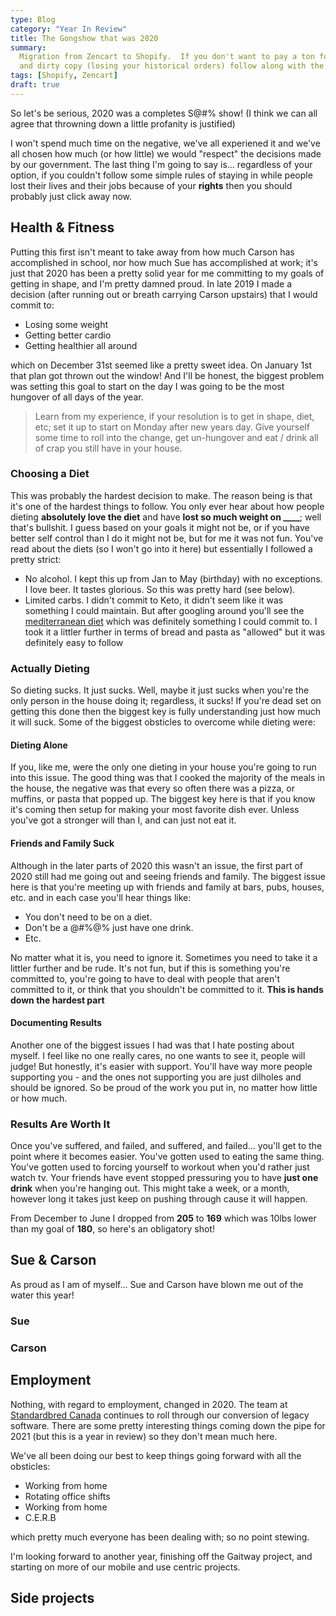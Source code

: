 ```yaml
---
type: Blog
category: "Year In Review"
title: The Gongshow that was 2020
summary:
  Migration from Zencart to Shopify.  If you don't want to pay a ton for one of the migration apps, and don't mind doing a quick
  and dirty copy (losing your historical orders) follow along with the method.
tags: [Shopify, Zencart]
draft: true
---
```


So let's be serious, 2020 was a completes S@#% show! (I think we can all agree that throwning down a little profanity is justified)

I won't spend much time on the negative, we've all experiened it and we've all chosen how much (or how little) we would "respect" the decisions made by our government. The last thing I'm going to say is... regardless of your option, if you couldn't follow some simple rules of staying in while people lost their lives and their jobs because of your **rights** then you should probably just click away now.

## Health & Fitness

Putting this first isn't meant to take away from how much Carson has accomplished in school, nor how much Sue has accomplished at work; it's just that 2020 has been a pretty solid year for me committing to my goals of getting in shape, and I'm pretty damned proud. In late 2019 I made a decision (after running out or breath carrying Carson upstairs) that I would commit to:

- Losing some weight
- Getting better cardio
- Getting healthier all around

which on December 31st seemed like a pretty sweet idea. On January 1st that plan got thrown out the window! And I'll be honest, the biggest problem was setting this goal to start on the day I was going to be the most hungover of all days of the year.

> Learn from my experience, if your resolution is to get in shape, diet, etc; set it up to start on Monday after new years day. Give yourself some time to roll into the change, get un-hungover and eat / drink all of crap you still have in your house.

### Choosing a Diet

This was probably the hardest decision to make. The reason being is that it's one of the hardest things to follow. You only ever hear about how people dieting **absolutely love the diet** and have **lost so much weight on \_\_\_\_**; well that's bullshit. I guess based on your goals it might not be, or if you have better self control than I do it might not be, but for me it was not fun. You've read about the diets (so I won't go into it here) but essentially I followed a pretty strict:

- No alcohol. I kept this up from Jan to May (birthday) with no exceptions. I love beer. It tastes glorious. So this was pretty hard (see below).
- Limited carbs. I didn't commit to Keto, it didn't seem like it was something I could maintain. But after googling around you'll see the [mediterranean diet](https://www.ruled.me/ketogenic-mediterranean-diet/) which was definitely something I could commit to. I took it a littler further in terms of bread and pasta as "allowed" but it was definitely easy to follow

### Actually Dieting

So dieting sucks. It just sucks. Well, maybe it just sucks when you're the only person in the house doing it; regardless, it sucks! If you're dead set on getting this done then the biggest key is fully understanding just how much it will suck. Some of the biggest obsticles to overcome while dieting were:

#### Dieting Alone

If you, like me, were the only one dieting in your house you're going to run into this issue. The good thing was that I cooked the majority of the meals in the house, the negative was that every so often there was a pizza, or muffins, or pasta that popped up. The biggest key here is that if you know it's coming then setup for making your most favorite dish ever. Unless you've got a stronger will than I, and can just not eat it.

#### Friends and Family Suck

Although in the later parts of 2020 this wasn't an issue, the first part of 2020 still had me going out and seeing friends and family. The biggest issue here is that you're meeting up with friends and family at bars, pubs, houses, etc. and in each case you'll hear things like:

- You don't need to be on a diet.
- Don't be a @#%@% just have one drink.
- Etc.

No matter what it is, you need to ignore it. Sometimes you need to take it a littler further and be rude. It's not fun, but if this is something you're committed to, you're going to have to deal with people that aren't committed to it, or think that you shouldn't be committed to it. **This is hands down the hardest part**

#### Documenting Results

Another one of the biggest issues I had was that I hate posting about myself. I feel like no one really cares, no one wants to see it, people will judge! But honestly, it's easier with support. You'll have way more people supporting you - and the ones not supporting you are just dilholes and should be ignored. So be proud of the work you put in, no matter how little or how much.

### Results Are Worth It

Once you've suffered, and failed, and suffered, and failed... you'll get to the point where it becomes easier. You've gotten used to eating the same thing. You've gotten used to forcing yourself to workout when you'd rather just watch tv. Your friends have event stopped pressuring you to have **just one drink** when you're hanging out. This might take a week, or a month, however long it takes just keep on pushing through cause it will happen.

From December to June I dropped from **205** to **169** which was 10lbs lower than my goal of **180**, so here's an obligatory shot!

## Sue & Carson

As proud as I am of myself... Sue and Carson have blown me out of the water this year!

### Sue

### Carson

## Employment

Nothing, with regard to employment, changed in 2020. The team at [Standardbred Canada](https://www.standardbredcanada.ca) continues to roll through our conversion of legacy software. There are some pretty interesting things coming down the pipe for 2021 (but this is a year in review) so they don't mean much here.

We've all been doing our best to keep things going forward with all the obsticles:

- Working from home
- Rotating office shifts
- Working from home
- C.E.R.B

which pretty much everyone has been dealing with; so no point stewing.

I'm looking forward to another year, finishing off the Gaitway project, and starting on more of our mobile and use centric projects.

## Side projects
